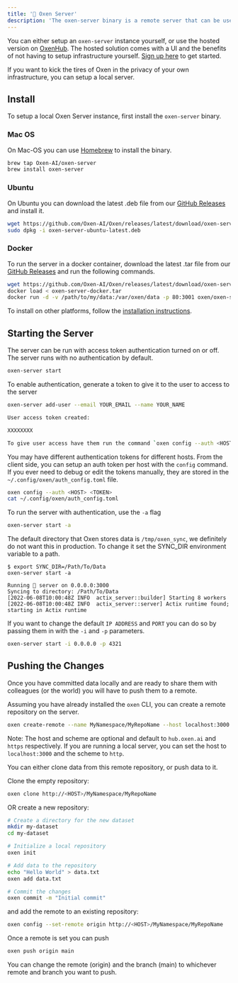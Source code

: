 ```yaml
---
title: '📡 Oxen Server'
description: 'The oxen-server binary is a remote server that can be used to run an API to sync the data to.'
---
```


You can either setup an `oxen-server` instance yourself, or use the hosted version on [OxenHub](https://oxen.ai). The hosted solution comes with a UI and the benefits of not having to setup infrastructure yourself. [Sign up here](https://oxen.ai/register) to get started. 

If you want to kick the tires of Oxen in the privacy of your own infrastructure, you can setup a local server.


## Install

To setup a local Oxen Server instance, first install the `oxen-server` binary.


### Mac OS

On Mac-OS you can use [Homebrew](https://brew.sh/) to install the binary.

```bash
brew tap Oxen-AI/oxen-server
brew install oxen-server
```

### Ubuntu

On Ubuntu you can download the latest .deb file from our [GitHub Releases](https://github.com/Oxen-AI/Oxen/releases) and install it.

```bash
wget https://github.com/Oxen-AI/Oxen/releases/latest/download/oxen-server-ubuntu-latest.deb
sudo dpkg -i oxen-server-ubuntu-latest.deb
```

### Docker

To run the server in a docker container, download the latest .tar file from our [GitHub Releases](https://github.com/Oxen-AI/Oxen/releases) and run the following commands.

```bash
wget https://github.com/Oxen-AI/Oxen/releases/latest/download/oxen-server-docker.tar
docker load < oxen-server-docker.tar
docker run -d -v /path/to/my/data:/var/oxen/data -p 80:3001 oxen/oxen-server:latest
```

To install on other platforms, follow the [installation instructions](/getting-started/install).

## Starting the Server

The server can be run with access token authentication turned on or off. The server runs with no authentication by default.

```bash
oxen-server start
```

To enable authentication, generate a token to give it to the user to access to the server

```bash
oxen-server add-user --email YOUR_EMAIL --name YOUR_NAME

User access token created:

XXXXXXXX

To give user access have them run the command `oxen config --auth <HOST> <TOKEN>`
```

You may have different authentication tokens for different hosts. From the client side, you can setup an auth token per host with the `config` command. If you ever need to debug or edit the tokens manually, they are stored in the `~/.config/oxen/auth_config.toml` file.

```bash
oxen config --auth <HOST> <TOKEN>
cat ~/.config/oxen/auth_config.toml
```

To run the server with authentication, use the `-a` flag

```bash
oxen-server start -a
```

The default directory that Oxen stores data is `/tmp/oxen_sync`, we definitely do not want this in production. To change it set the SYNC_DIR environment variable to a path.

```
$ export SYNC_DIR=/Path/To/Data
oxen-server start -a

Running 🐂 server on 0.0.0.0:3000
Syncing to directory: /Path/To/Data
[2022-06-08T10:00:48Z INFO  actix_server::builder] Starting 8 workers
[2022-06-08T10:00:48Z INFO  actix_server::server] Actix runtime found; starting in Actix runtime
```

If you want to change the default `IP ADDRESS` and `PORT` you can do so by passing them in with the `-i` and `-p` parameters.

```bash
oxen-server start -i 0.0.0.0 -p 4321
```

## Pushing the Changes

Once you have committed data locally and are ready to share them with colleagues (or the world) you will have to push them to a remote.

Assuming you have already installed the `oxen` CLI, you can create a remote repository on the server.

```bash
oxen create-remote --name MyNamespace/MyRepoName --host localhost:3000 --scheme http
```

Note: The host and scheme are optional and default to `hub.oxen.ai` and `https` respectively. If you are running a local server, you can set the host to `localhost:3000` and the scheme to `http`.

You can either clone data from this remote repository, or push data to it.

Clone the empty repository:

```bash
oxen clone http://<HOST>/MyNamespace/MyRepoName
```

OR create a new repository:

```bash
# Create a directory for the new dataset
mkdir my-dataset
cd my-dataset

# Initialize a local repository
oxen init

# Add data to the repository
echo "Hello World" > data.txt
oxen add data.txt

# Commit the changes
oxen commit -m "Initial commit"
```

and add the remote to an existing repository:

```bash
oxen config --set-remote origin http://<HOST>/MyNamespace/MyRepoName
```

Once a remote is set you can push

```bash
oxen push origin main
```

You can change the remote (origin) and the branch (main) to whichever remote and branch you want to push.
